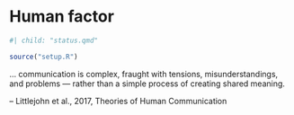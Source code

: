 # Human factor {#sec-human .unnumbered}


```r
#| child: "status.qmd"
```

```r
source("setup.R")
```

::: blockquote

... communication is complex, fraught with tensions, misunderstandings, and problems — rather than a simple process of creating shared meaning.

-- Littlejohn et al., 2017, Theories of Human Communication

:::